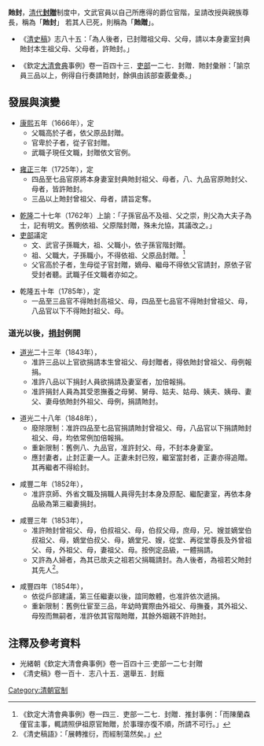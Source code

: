 '''貤封'''，[[清代|清代]][[清代散階封贈表|'''封贈''']]制度中，文武官員以自己所應得的爵位官階，呈請改授與親族尊長，稱為「'''貤封'''」
若其人已死，則稱為「'''貤贈'''」。

*《[[清史稿|清史稿]]》志八十五：「為人後者，已封贈祖父母、父母，請以本身妻室封典貤封本生祖父母、父母者，許貤封。」

*《欽定[[大清會典|大清會典]]事例》卷一百四十三．[[吏部|吏部]]一二七．封贈．貤封彙辦：「諭京員三品以上，例得自行奏請貤封，餘俱由該部查覈彙奏。」

== 發展與演變 ==

*[[康熙|康熙]]五年（1666年），定
**父職高於子者，依父原品封贈。
**官卑於子者，從子官封贈。
**武職子現任文職，封贈依文官例。

*[[雍正|雍正]]三年（1725年），定
**四品至七品官原將本身妻室封典貤封祖父、母者，八、九品官原貤封父、母者，皆許貤封。
**三品以上貤封曾祖父、母者，請旨定奪。

*[[乾隆|乾隆]]二十七年（1762年）上諭：「子孫官品不及祖、父之崇，則父為大夫子為士，記有明文。舊例依祖、父原階封贈，殊未允協，其議改之。」
*[[吏部|吏部]]議定
**文、武官子孫職大，祖、父職小，依子孫官階封贈。
**祖、父職大，子孫職小，不得依祖、父原品封贈。<ref>《欽定大清會典事例》卷一四三．吏部一二七．封贈．推封事例：「而陳蘭森僅官主事，輒請照伊祖原官貤贈，於事理亦復不順，所請不可行。」</ref>
**父官高於子者，生母從子官封贈，嫡母、繼母不得依父官請封，原依子官受封者聽。武職子任文職者亦如之。

*乾隆五十年（1785年），定
**一品至三品官不得貤封高祖父、母，四品至七品官不得貤封曾祖父、母，八品官以下不得貤封祖父、母。

=== 道光以後，[[捐納|捐封]]例開 ===
*[[道光|道光]]二十三年（1843年），
**准許三品以上官欲捐請本生曾祖父、母封贈者，得依貤封曾祖父、母例報捐。
**准許八品以下捐封人員欲捐請及妻室者，加倍報捐。
**准許捐封人員為其受恩撫養之母舅、舅母、姑夫、姑母、姨夫、姨母、妻父、妻母依貤封外祖父、母例，捐請貤封。

*道光二十八年（1848年），
**廢除限制：准許四品至七品官捐請貤封曾祖父、母，八品官以下捐請貤封祖父、母，均依常例加倍報捐。
**重新限制：舊例八、九品官，准許封父、母，不封本身妻室。
**應封妻者，止封正妻一人。正妻未封已歿，繼室當封者，正妻亦得追贈。其再繼者不得給封。

*咸豐二年（1852年），
**准許京師、外省文職及捐職人員得先封本身及原配、繼配妻室，再依本身品級為第三繼妻捐封。

*咸豐三年（1853年），
**准許貤封曾祖父、母，伯叔祖父、母，伯叔父母，庶母，兄、嫂並嫡堂伯叔祖父、母，嫡堂伯叔父、母，嫡堂兄、嫂，從堂、再從堂尊長及外曾祖父、母，外祖父、母，妻祖父、母。按例定品級，一體捐請。
**又許為人婦者，為其已故夫之祖若父捐職請封。為人後者，為祖若父貤封其先人<ref>《清史稿語》：「展轉推衍，而經制蕩然矣。」</ref>。

*咸豐四年（1854年），
**依從戶部建議，第三任繼妻以後，誼同敵體，也准許依次遞捐。
**重新限制：舊例仕宦至三品，年幼時實際由外祖父、母撫養，其外祖父、母歿而無嗣者，准許依其官階貤贈，其餘外姻親不許貤封。

==注釋及參考資料==
{{reflist}}
*光緒朝《欽定大清會典事例》卷一百四十三·吏部一二七·封贈
*《清史稿》卷一百十．志八十五．選舉五．封廕

[[Category:清朝官制|Category:清朝官制]]
